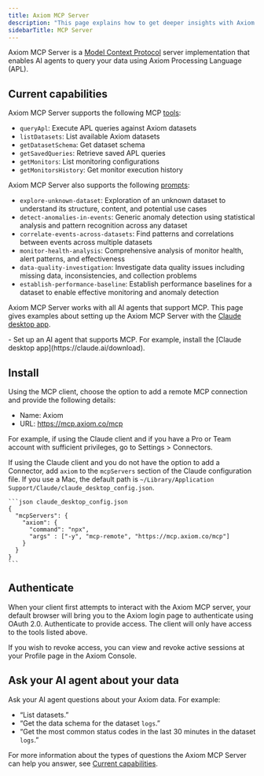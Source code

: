 ```yaml
---
title: Axiom MCP Server
description: "This page explains how to get deeper insights with Axiom MCP Server."
sidebarTitle: MCP Server
---
```



Axiom MCP Server is a [Model Context Protocol](https://modelcontextprotocol.io/) server implementation that enables AI agents to query your data using Axiom Processing Language (APL).

## Current capabilities

Axiom MCP Server supports the following MCP [tools](https://modelcontextprotocol.io/docs/concepts/tools):

- `queryApl`: Execute APL queries against Axiom datasets
- `listDatasets`: List available Axiom datasets
- `getDatasetSchema`: Get dataset schema
- `getSavedQueries`: Retrieve saved APL queries
- `getMonitors`: List monitoring configurations
- `getMonitorsHistory`: Get monitor execution history

Axiom MCP Server also supports the following [prompts](https://modelcontextprotocol.io/specification/2025-06-18/server/prompts):

- `explore-unknown-dataset`: Exploration of an unknown dataset to understand its structure, content, and potential use cases
- `detect-anomalies-in-events`: Generic anomaly detection using statistical analysis and pattern recognition across any dataset
- `correlate-events-across-datasets`: Find patterns and correlations between events across multiple datasets
- `monitor-health-analysis`: Comprehensive analysis of monitor health, alert patterns, and effectiveness
- `data-quality-investigation`: Investigate data quality issues including missing data, inconsistencies, and collection problems
- `establish-performance-baseline`: Establish performance baselines for a dataset to enable effective monitoring and anomaly detection

Axiom MCP Server works with all AI agents that support MCP. This page gives examples about setting up the Axiom MCP Server with the [Claude desktop app](https://claude.ai/download).

<Prerequisites />
- Set up an AI agent that supports MCP. For example, install the [Claude desktop app](https://claude.ai/download).

## Install 

Using the MCP client, choose the option to add a remote MCP connection and provide the following details:
- Name: Axiom
- URL: https://mcp.axiom.co/mcp

For example, if using the Claude client and if you have a Pro or Team account with sufficient privileges, go to Settings > Connectors.

If using the Claude client and you do not have the option to add a Connector, add `axiom` to the `mcpServers` section of the Claude configuration file. If you use a Mac, the default path is `~/Library/Application Support/Claude/claude_desktop_config.json`.

    ```json claude_desktop_config.json
    {
      "mcpServers": {
        "axiom": {
          "command": "npx",
          "args" : ["-y", "mcp-remote", "https://mcp.axiom.co/mcp"]
        }
      }
    }
    ```

## Authenticate

When your client first attempts to interact with the Axiom MCP server, your default browser will bring you to the Axiom login page to authenticate using OAuth 2.0. Authenticate to provide access. The client will only have access to the tools listed above.

If you wish to revoke access, you can view and revoke active sessions at your Profile page in the Axiom Console.

## Ask your AI agent about your data

Ask your AI agent questions about your Axiom data. For example:

- “List datasets.”
- “Get the data schema for the dataset `logs`.”
- “Get the most common status codes in the last 30 minutes in the dataset `logs`.”

For more information about the types of questions the Axiom MCP Server can help you answer, see [Current capabilities](#current-capabilities).
